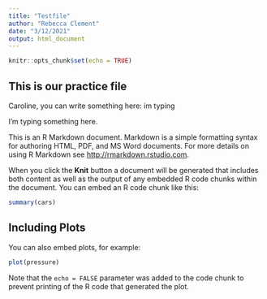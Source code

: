 ```yaml
---
title: "Testfile"
author: "Rebecca Clement"
date: "3/12/2021"
output: html_document
---
```


```r
knitr::opts_chunk$set(echo = TRUE)
```

## This is our practice file

Caroline, you can write something here:
im typing 


I'm typing something here.


This is an R Markdown document. Markdown is a simple formatting syntax for authoring HTML, PDF, and MS Word documents. For more details on using R Markdown see <http://rmarkdown.rstudio.com>.

When you click the **Knit** button a document will be generated that includes both content as well as the output of any embedded R code chunks within the document. You can embed an R code chunk like this:

```r
summary(cars)
```

## Including Plots

You can also embed plots, for example:

```r
plot(pressure)
```

Note that the `echo = FALSE` parameter was added to the code chunk to prevent printing of the R code that generated the plot.
